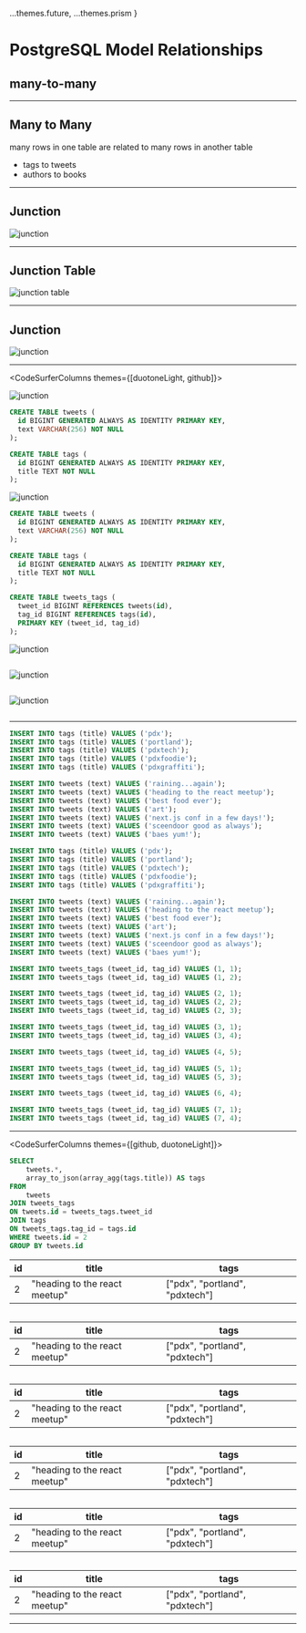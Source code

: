 
  ...themes.future,
  ...themes.prism
}

# PostgreSQL Model Relationships
## many-to-many

---

<Box p={250}>

## Many to Many

many rows in one table are related to many rows in another table

<Steps>

* tags to tweets
* authors to books

</Steps>

</Box>

---

## Junction

![junction](https://alchemycodelab.s3-us-west-2.amazonaws.com/junction.png)

---

## Junction Table

![junction table](https://alchemycodelab.s3-us-west-2.amazonaws.com/junction-table.png)

---

## Junction

![junction](https://alchemycodelab.s3-us-west-2.amazonaws.com/junction.png)

---

<CodeSurferColumns themes={[duotoneLight, github]}>

<Step>

<Box p={50}>

![junction](https://alchemycodelab.s3-us-west-2.amazonaws.com/junction.png)

</Box>

```sql showNumbers title="Many To Many table definitions"
CREATE TABLE tweets (
  id BIGINT GENERATED ALWAYS AS IDENTITY PRIMARY KEY,
  text VARCHAR(256) NOT NULL
);

CREATE TABLE tags (
  id BIGINT GENERATED ALWAYS AS IDENTITY PRIMARY KEY,
  title TEXT NOT NULL
);
```

</Step>

<Step>

<Box p={50}>

![junction](https://alchemycodelab.s3-us-west-2.amazonaws.com/junction.png)

</Box>

```sql showNumbers title="Many To Many table definitions" subject="junction table"
CREATE TABLE tweets (
  id BIGINT GENERATED ALWAYS AS IDENTITY PRIMARY KEY,
  text VARCHAR(256) NOT NULL
);

CREATE TABLE tags (
  id BIGINT GENERATED ALWAYS AS IDENTITY PRIMARY KEY,
  title TEXT NOT NULL
);

CREATE TABLE tweets_tags (
  tweet_id BIGINT REFERENCES tweets(id),
  tag_id BIGINT REFERENCES tags(id),
  PRIMARY KEY (tweet_id, tag_id)
);
```

</Step>

<Step>

<Box p={50}>

![junction](https://alchemycodelab.s3-us-west-2.amazonaws.com/junction.png)

</Box>

```diff 1,6 showNumbers title="Many To Many table definitions" subtitle="create two tables"
```

</Step>

<Step>

<Box p={50}>

![junction](https://alchemycodelab.s3-us-west-2.amazonaws.com/junction.png)

</Box>

```diff 11:15 showNumbers title="Many To Many table definitions" subtitle="create a junction table"
```

</Step>

<Step>

<Box p={50}>

![junction](https://alchemycodelab.s3-us-west-2.amazonaws.com/junction.png)

</Box>

```diff 12:13 showNumbers title="Many To Many table definitions" subtitle="the junction table references the other tables"
```

</Step>

</CodeSurferColumns>

---

<CodeSurfer theme={github}>

```sql showNumbers title="Many To Many table INSERT values"
INSERT INTO tags (title) VALUES ('pdx');
INSERT INTO tags (title) VALUES ('portland');
INSERT INTO tags (title) VALUES ('pdxtech');
INSERT INTO tags (title) VALUES ('pdxfoodie');
INSERT INTO tags (title) VALUES ('pdxgraffiti');

INSERT INTO tweets (text) VALUES ('raining...again');
INSERT INTO tweets (text) VALUES ('heading to the react meetup');
INSERT INTO tweets (text) VALUES ('best food ever');
INSERT INTO tweets (text) VALUES ('art');
INSERT INTO tweets (text) VALUES ('next.js conf in a few days!');
INSERT INTO tweets (text) VALUES ('sceendoor good as always');
INSERT INTO tweets (text) VALUES ('baes yum!');
```
```sql showNumbers title="Many To Many table INSERT values" subtitle="junction table inserts"
INSERT INTO tags (title) VALUES ('pdx');
INSERT INTO tags (title) VALUES ('portland');
INSERT INTO tags (title) VALUES ('pdxtech');
INSERT INTO tags (title) VALUES ('pdxfoodie');
INSERT INTO tags (title) VALUES ('pdxgraffiti');

INSERT INTO tweets (text) VALUES ('raining...again');
INSERT INTO tweets (text) VALUES ('heading to the react meetup');
INSERT INTO tweets (text) VALUES ('best food ever');
INSERT INTO tweets (text) VALUES ('art');
INSERT INTO tweets (text) VALUES ('next.js conf in a few days!');
INSERT INTO tweets (text) VALUES ('sceendoor good as always');
INSERT INTO tweets (text) VALUES ('baes yum!');

INSERT INTO tweets_tags (tweet_id, tag_id) VALUES (1, 1);
INSERT INTO tweets_tags (tweet_id, tag_id) VALUES (1, 2);

INSERT INTO tweets_tags (tweet_id, tag_id) VALUES (2, 1);
INSERT INTO tweets_tags (tweet_id, tag_id) VALUES (2, 2);
INSERT INTO tweets_tags (tweet_id, tag_id) VALUES (2, 3);

INSERT INTO tweets_tags (tweet_id, tag_id) VALUES (3, 1);
INSERT INTO tweets_tags (tweet_id, tag_id) VALUES (3, 4);

INSERT INTO tweets_tags (tweet_id, tag_id) VALUES (4, 5);

INSERT INTO tweets_tags (tweet_id, tag_id) VALUES (5, 1);
INSERT INTO tweets_tags (tweet_id, tag_id) VALUES (5, 3);

INSERT INTO tweets_tags (tweet_id, tag_id) VALUES (6, 4);

INSERT INTO tweets_tags (tweet_id, tag_id) VALUES (7, 1);
INSERT INTO tweets_tags (tweet_id, tag_id) VALUES (7, 4);
```

</CodeSurfer>

---

<CodeSurferColumns themes={[github, duotoneLight]}>

<Step>

```sql showNumbers title="Many To Many table SELECT values"
SELECT 
	tweets.*,
	array_to_json(array_agg(tags.title)) AS tags
FROM
	tweets
JOIN tweets_tags
ON tweets.id = tweets_tags.tweet_id
JOIN tags
ON tweets_tags.tag_id = tags.id
WHERE tweets.id = 2
GROUP BY tweets.id
```

<Box>

id | title | tags
-- | ----- | -----
2	| "heading to the react meetup" | ["pdx", "portland", "pdxtech"]

</Box>

</Step>

<Step>

```diff 1,4,5 showNumbers title="Many To Many table SELECT values" subtitle="SELECT FROM the a side"
```

<Box>

id | title | tags
-- | ----- | -----
2	| "heading to the react meetup" | ["pdx", "portland", "pdxtech"]

</Box>

</Step>

<Step>

```diff 6,7 showNumbers title="Many To Many table SELECT values" subtitle="JOIN to the junction table"
```

<Box>

id | title | tags
-- | ----- | -----
2	| "heading to the react meetup" | ["pdx", "portland", "pdxtech"]

</Box>

</Step>

<Step>

```diff 8,9 showNumbers title="One To Many table SELECT values" subtitle="JOIN the junction table to the other side of the relationship"
```

<Box>

id | title | tags
-- | ----- | -----
2	| "heading to the react meetup" | ["pdx", "portland", "pdxtech"]

</Box>

</Step>

<Step>

```diff 11 showNumbers title="Many To Many table SELECT values" subtitle="GROUP BY the main sides id"
```

<Box>

id | title | tags
-- | ----- | -----
2	| "heading to the react meetup" | ["pdx", "portland", "pdxtech"]

</Box>

</Step>

<Step>

```diff 3 showNumbers title="Many To Many table SELECT values" subtitle="gather all rows from the other side into an array"
```

<Box>

id | title | tags
-- | ----- | -----
2	| "heading to the react meetup" | ["pdx", "portland", "pdxtech"]

</Box>

</Step>

</CodeSurferColumns>

---
